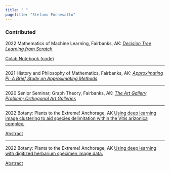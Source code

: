 ```yaml
---
title: " "
pagetitle: "Stefano Fochesatto"
---
```


<link rel="stylesheet" href="styles.css" type="text/css">
<link rel="stylesheet" href="academicicons/css/academicons.min.css"/>


### Contributed

2022 Mathematics of Machine Learning, Fairbanks, AK: [*Decision Tree Learning from Scratch*](https://bueler.github.io/M692S22/slides/fochesatto-decisiontree.pdf)

[Colab Notebook (code)](https://colab.research.google.com/drive/13DB1YlYSAZs6PdZdt9Zbs7RI9Nk4RKMn?usp=sharing)

---

2021 History and Philosophy of Mathematics, Fairbanks, AK: [*Approximating Pi; A Brief Study on Approximating Methods*](https://github.com/StefanoFochesatto/MATH-316/blob/main/Approximation%20Pi%20Presentation.pdf)

---

2020 Senior Seminar; Graph Theory, Fairbanks, AK: [*The Art Gallery Problem; Orthogonal Art Galleries*](https://github.com/StefanoFochesatto/MATH-490/blob/main/Coursework/Final%20Presentation/Final_Presentation.pdf)

---

2022 Botany: Plants to the Extreme! Anchorage, AK [Using deep learning image clustering to aid species delimitation within the Vitis arizonica complex.](./files/DeepLearningImageClusteringBotany2022.pdf)

[Abstract](https://2022.botanyconference.org/engine/search/index.php?func=detail&aid=734)

---

2022 Botany: Plants to the Extreme! Anchorage, AK [Using deep learning with digitized herbarium specimen image data.](https://github.com/StefanoFochesatto/Botany2022_DLworkshop)

[Abstract](https://2022.botanyconference.org/engine/search/index.php?func=detail&aid=8)
